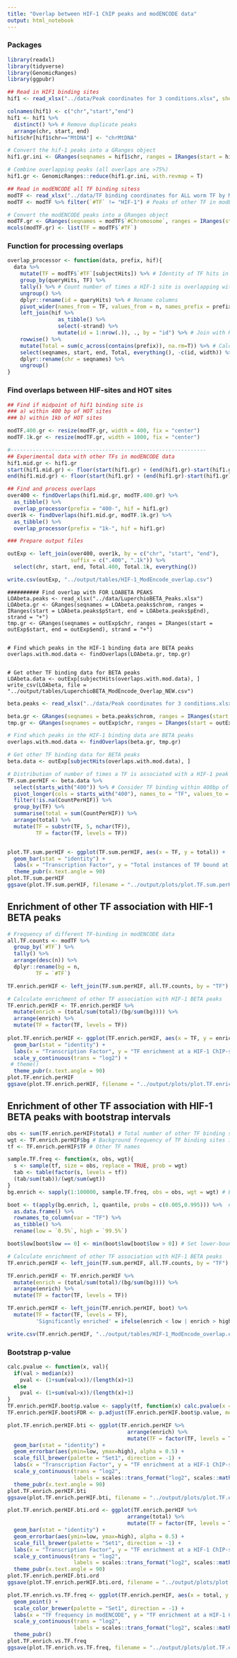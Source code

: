 ```yaml
---
title: "Overlap between HIF-1 ChIP peaks and modENCODE data"
output: html_notebook
---
```


### Packages
```r
library(readxl)
library(tidyverse)
library(GenomicRanges)
library(ggpubr)
```

```r
## Read in HIF1 binding sites
hif1 <- read_xlsx("../data/Peak coordinates for 3 conditions.xlsx", sheet = "OR3350 Peaks")

colnames(hif1) <- c("chr","start","end")
hif1 <- hif1 %>% 
  distinct() %>% # Remove duplicate peaks
  arrange(chr, start, end)
hif1$chr[hif1$chr=="MtDNA"] <- "chrMtDNA"

# Convert the hif-1 peaks into a GRanges object
hif1.gr.ini <- GRanges(seqnames = hif1$chr, ranges = IRanges(start = hif1$start, end = hif1$end), strand = "+")

# Combine overlapping peaks (all overlaps are >75%)
hif1.gr <- GenomicRanges::reduce(hif1.gr.ini, with.revmap = T)
```


```r
## Read in modENCODE all TF binding sitess
modTF <- read_xlsx("../data/TF binding coordinates for ALL worm TF by ModEncode at L4 Stage- Kudron et all 2018 .xlsx")
modTF <- modTF %>% filter(`#TF` != "HIF-1") # Peaks of other TF in modENCODE data

# Convert the modENCODE peaks into a GRanges object
modTF.gr <- GRanges(seqnames = modTF$`#Chromosome`, ranges = IRanges(start = modTF$`#peak_Start`, end = modTF$`#Peak_end`), strand = "+")
mcols(modTF.gr) <- list(TF = modTF$`#TF`)
```

### Function for processing overlaps
```r
overlap_processor <- function(data, prefix, hif){ 
  data %>%
    mutate(TF = modTF$`#TF`[subjectHits]) %>% # Identity of TF hits in modENCODE data
    group_by(queryHits, TF) %>%  
    tally() %>% # Count number of times a HIF-1 site is overlapping with each of the other TF
    ungroup() %>% 
    dplyr::rename(id = queryHits) %>% # Rename columns
    pivot_wider(names_from = TF, values_from = n, names_prefix = prefix) %>% # Rearrange data
    left_join(hif %>% 
                as_tibble() %>% 
                select(-strand) %>%
                mutate(id = 1:nrow(.)), ., by = "id") %>% # Join with HIF-1 positions
    rowwise() %>% 
    mutate(Total = sum(c_across(contains(prefix)), na.rm=T)) %>% # Calculate total number of hits per HIF-1 site
    select(seqnames, start, end, Total, everything(), -c(id, width)) %>% # Rearrange columns and remove a few unneeded ones
    dplyr::rename(chr = seqnames) %>%
    ungroup()
}
```

### Find overlaps between HIF-sites and HOT sites
```r
## Find if midpoint of hif1 binding site is
### a) within 400 bp of HOT sites
### b) within 1kb of HOT sites

modTF.400.gr <- resize(modTF.gr, width = 400, fix = "center")
modTF.1k.gr <- resize(modTF.gr, width = 1000, fix = "center")

#-------------------------------------------------------------- 
## Experimental data with other TFs in modENCODE data
hif1.mid.gr <- hif1.gr
start(hif1.mid.gr) <- floor(start(hif1.gr) + (end(hif1.gr)-start(hif1.gr))/2)
end(hif1.mid.gr) <- floor(start(hif1.gr) + (end(hif1.gr)-start(hif1.gr))/2)

## Find and process overlaps
over400 <- findOverlaps(hif1.mid.gr, modTF.400.gr) %>%
  as_tibble() %>%
  overlap_processor(prefix = "400-", hif = hif1.gr)
over1k <- findOverlaps(hif1.mid.gr, modTF.1k.gr) %>%
  as_tibble() %>%
  overlap_processor(prefix = "1k-", hif = hif1.gr)

```

```r
### Prepare output files

outExp <- left_join(over400, over1k, by = c("chr", "start", "end"), 
                    suffix = c(".400", ".1k")) %>%
  select(chr, start, end, Total.400, Total.1k, everything())

write.csv(outExp, "../output/tables/HIF-1_ModEncode_overlap.csv")
```

```
########## Find overlap with FOR LOABETA PEAKS
LOAbeta.peaks <- read_xlsx("../data/LuperchioBETA_Peaks.xlsx")
LOAbeta.gr <- GRanges(seqnames = LOAbeta.peaks$chrom, ranges = IRanges(start = LOAbeta.peaks$pStart, end = LOAbeta.peaks$pEnd), strand = "+")
tmp.gr <- GRanges(seqnames = outExp$chr, ranges = IRanges(start = outExp$start, end = outExp$end), strand = "+")


# Find which peaks in the HIF-1 binding data are BETA peaks
overlaps.with.mod.data <- findOverlaps(LOAbeta.gr, tmp.gr)


# Get other TF binding data for BETA peaks
LOAbeta.data <- outExp[subjectHits(overlaps.with.mod.data), ]
write_csv(LOAbeta, file = "../output/tables/LuperchioBETA_ModEncode_Overlap_NEW.csv")
```

```r
beta.peaks <- read_xlsx("../data/Peak coordinates for 3 conditions.xlsx", sheet = "BETA Peaks")

beta.gr <- GRanges(seqnames = beta.peaks$chrom, ranges = IRanges(start = beta.peaks$pStart, end = beta.peaks$pEnd), strand = "+")
tmp.gr <- GRanges(seqnames = outExp$chr, ranges = IRanges(start = outExp$start, end = outExp$end), strand = "+")

# Find which peaks in the HIF-1 binding data are BETA peaks
overlaps.with.mod.data <- findOverlaps(beta.gr, tmp.gr)

# Get other TF binding data for BETA peaks
beta.data <- outExp[subjectHits(overlaps.with.mod.data), ]

# Distribution of number of times a TF is associated with a HIF-1 peak
TF.sum.perHIF <- beta.data %>%
  select(starts_with("400")) %>% # Consider TF binding within 400bp of BETA peaks
  pivot_longer(cols = starts_with("400"), names_to = "TF", values_to = "CountPerHIF") %>%
  filter(!is.na(CountPerHIF)) %>%
  group_by(TF) %>%
  summarise(total = sum(CountPerHIF)) %>%
  arrange(total) %>%
  mutate(TF = substr(TF, 5, nchar(TF)),
         TF = factor(TF, levels = TF))


plot.TF.sum.perHIF <- ggplot(TF.sum.perHIF, aes(x = TF, y = total)) +
  geom_bar(stat = "identity") +
  labs(x = "Transcription Factor", y = "Total instances of TF bound at a HIF-1 ChIP-seq peak") +
  theme_pubr(x.text.angle = 90)
plot.TF.sum.perHIF
ggsave(plot.TF.sum.perHIF, filename = "../output/plots/plot.TF.sum.perHIF.BETA.pdf")

```

## Enrichment of other TF association with HIF-1 BETA peaks
```r
# Frequency of different TF-binding in modENCODE data
all.TF.counts <- modTF %>% 
  group_by(`#TF`) %>% 
  tally() %>% 
  arrange(desc(n)) %>%
  dplyr::rename(bg = n,
         TF = `#TF`)

TF.enrich.perHIF <- left_join(TF.sum.perHIF, all.TF.counts, by = "TF")

# Calculate enrichment of other TF association with HIF-1 BETA peaks
TF.enrich.perHIF <- TF.enrich.perHIF %>%
  mutate(enrich = (total/sum(total)/(bg/sum(bg)))) %>%
  arrange(enrich) %>%
  mutate(TF = factor(TF, levels = TF))
  
plot.TF.enrich.perHIF <- ggplot(TF.enrich.perHIF, aes(x = TF, y = enrich)) +
  geom_bar(stat = "identity") +
  labs(x = "Transcription Factor", y = "TF enrichment at a HIF-1 ChIP-seq peak") +
  scale_y_continuous(trans = "log2") +
 # theme()
  theme_pubr(x.text.angle = 90)
plot.TF.enrich.perHIF
ggsave(plot.TF.enrich.perHIF, filename = "../output/plots/plot.TF.enrich.perHIF.BETA.pdf")
```

## Enrichment of other TF association with HIF-1 BETA peaks with bootstrap intervals
```r
obs <- sum(TF.enrich.perHIF$total) # Total number of other TF binding sites associated with HIF-1
wgt <- TF.enrich.perHIF$bg # Background frequency of TF binding sites in modENCODE data
tf <- TF.enrich.perHIF$TF # Other TF names

sample.TF.freq <- function(x, obs, wgt){
  s <- sample(tf, size = obs, replace = TRUE, prob = wgt)
  tab <- table(factor(s, levels = tf))
  (tab/sum(tab))/(wgt/sum(wgt))
}
bg.enrich <- sapply(1:100000, sample.TF.freq, obs = obs, wgt = wgt) # Enrichment expected based on sampling of modENCODE TF frequency

boot <- t(apply(bg.enrich, 1, quantile, probs = c(0.005,0.995))) %>%  # Calculate 99% confidence intervals for expected enrichment
  as.data.frame() %>% 
  rownames_to_column(var = "TF") %>% 
  as_tibble() %>%
  rename(low = `0.5%`, high = `99.5%`)

boot$low[boot$low == 0] <- min(boot$low[boot$low > 0]) # Set lower-bound > 0 for visualization
```

```r
# Calculate enrichment of other TF association with HIF-1 BETA peaks
TF.enrich.perHIF <- left_join(TF.sum.perHIF, all.TF.counts, by = "TF")

TF.enrich.perHIF <- TF.enrich.perHIF %>%
  mutate(enrich = (total/sum(total)/(bg/sum(bg)))) %>%
  arrange(enrich) %>%
  mutate(TF = factor(TF, levels = TF))

TF.enrich.perHIF <- left_join(TF.enrich.perHIF, boot) %>%
  mutate(TF = factor(TF, levels = TF),
         'Significantly enriched' = ifelse(enrich < low | enrich > high, "TRUE", "FALSE"))

write.csv(TF.enrich.perHIF, "../output/tables/HIF-1_ModEncode_overlap.enrich.csv")
```


### Bootstrap p-value
```r
calc.pvalue <- function(x, val){
  if(val > median(x))
    pval <- (1+sum(val<x))/(length(x)+1)
  else
    pval <- (1+sum(val>x))/(length(x)+1)
}
TF.enrich.perHIF.boot$p.value <- sapply(tf, function(x) calc.pvalue(x = bg.enrich[x,], val = TF.enrich.perHIF.boot$enrich[TF.enrich.perHIF.boot$TF==x]))
TF.enrich.perHIF.boot$FDR <- p.adjust(TF.enrich.perHIF.boot$p.value, method = "BH")
```

```r
plot.TF.enrich.perHIF.bti <- ggplot(TF.enrich.perHIF %>% 
                                      arrange(enrich) %>%
                                      mutate(TF = factor(TF, levels = TF)), aes(x = TF, y = enrich, fill = `Significantly enriched`)) +
  geom_bar(stat = "identity") +
  geom_errorbar(aes(ymin=low, ymax=high), alpha = 0.5) +
  scale_fill_brewer(palette = "Set1", direction = -1) +
  labs(x = "Transcription Factor", y = "TF enrichment at a HIF-1 ChIP-seq peak") +
  scale_y_continuous(trans = "log2", 
                     labels = scales::trans_format("log2", scales::math_format(2^.x))) +
  theme_pubr(x.text.angle = 90)
plot.TF.enrich.perHIF.bti
ggsave(plot.TF.enrich.perHIF.bti, filename = "../output/plots/plot.TF.enrich.with.bti.perHIF.BETA.pdf")

plot.TF.enrich.perHIF.bti.ord <- ggplot(TF.enrich.perHIF %>% 
                                      arrange(total) %>%
                                      mutate(TF = factor(TF, levels = TF)), aes(x = TF, y = enrich, fill = `Significantly enriched`)) +
  geom_bar(stat = "identity") +
  geom_errorbar(aes(ymin=low, ymax=high), alpha = 0.5) +
  scale_fill_brewer(palette = "Set1", direction = -1) +
  labs(x = "Transcription Factor", y = "TF enrichment at a HIF-1 ChIP-seq peak") +
  scale_y_continuous(trans = "log2", 
                     labels = scales::trans_format("log2", scales::math_format(2^.x))) +
  theme_pubr(x.text.angle = 90)
plot.TF.enrich.perHIF.bti.ord
ggsave(plot.TF.enrich.perHIF.bti.ord, filename = "../output/plots/plot.TF.enrich.with.bti.perHIF.BETA.ordered.pdf")
```

```r
plot.TF.enrich.vs.TF.freq <- ggplot(TF.enrich.perHIF, aes(x = total, y = enrich, color = `Significantly enriched`)) +
  geom_point() +
  scale_color_brewer(palette = "Set1", direction = -1) +
  labs(x = "TF frequency in modENCODE", y = "TF enrichment at a HIF-1 ChIP-seq peak") +
  scale_y_continuous(trans = "log2", 
                     labels = scales::trans_format("log2", scales::math_format(2^.x))) +
  theme_pubr()
plot.TF.enrich.vs.TF.freq
ggsave(plot.TF.enrich.vs.TF.freq, filename = "../output/plots/plot.TF.enrich.vs.TF.freq.pdf")
```

